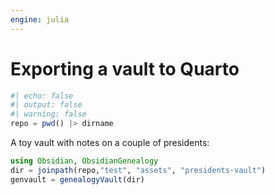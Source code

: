 ```yaml
---
engine: julia
---
```


# Exporting a vault to Quarto


```julia
#| echo: false
#| output: false
#| warning: false
repo = pwd() |> dirname
```

A toy vault with notes on a couple of presidents:

```julia
using Obsidian, ObsidianGenealogy
dir = joinpath(repo,"test", "assets", "presidents-vault")
genvault = genealogyVault(dir)
```


